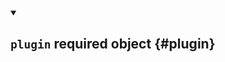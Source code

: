 


<details className="config-field" data-expandable="false" open>
<summary>

## `plugin` <span className="config-field-required" data-required="true">required</span> <span className="config-field-type">object</span> <span className="config-field-default"></span> <span className="config-field-enum"></span> {#plugin}



</summary>



</details>
